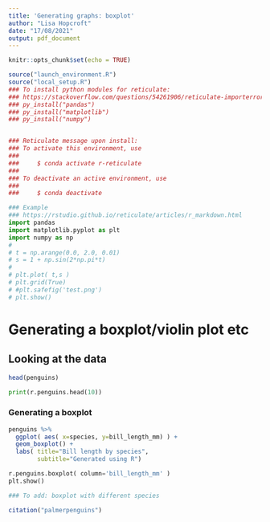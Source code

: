 ```yaml
---
title: 'Generating graphs: boxplot'
author: "Lisa Hopcroft"
date: "17/08/2021"
output: pdf_document
---
```


```r
knitr::opts_chunk$set(echo = TRUE)

source("launch_environment.R")
source("local_setup.R")
### To install python modules for reticulate:
### https://stackoverflow.com/questions/54261906/reticulate-importerror-no-module-named-pandas-in-rstudio-version-1-2
### py_install("pandas")
### py_install("matplotlib")
### py_install("numpy")


### Reticulate message upon install:
### To activate this environment, use
###
###     $ conda activate r-reticulate
###
### To deactivate an active environment, use
###
###     $ conda deactivate

```

```python
### Example
### https://rstudio.github.io/reticulate/articles/r_markdown.html
import pandas
import matplotlib.pyplot as plt
import numpy as np
# 
# t = np.arange(0.0, 2.0, 0.01)
# s = 1 + np.sin(2*np.pi*t)
# 
# plt.plot( t,s )
# plt.grid(True)
# #plt.safefig('test.png')
# plt.show()

```

# Generating a boxplot/violin plot etc

## Looking at the data

```r
head(penguins)
```

```python
print(r.penguins.head(10))
```

### Generating a boxplot

```r
penguins %>% 
  ggplot( aes( x=species, y=bill_length_mm) ) +
  geom_boxplot() +
  labs( title="Bill length by species",
        subtitle="Generated using R")
```

```python

r.penguins.boxplot( column='bill_length_mm' )
plt.show()

### To add: boxplot with different species

```

```r
citation("palmerpenguins")
```